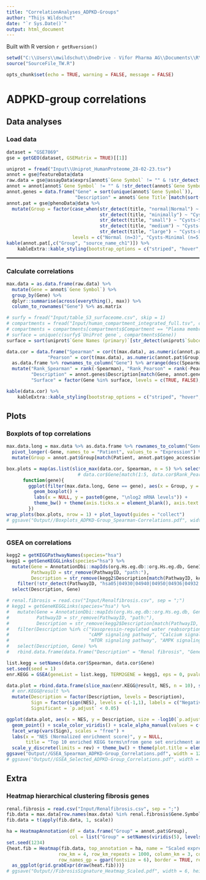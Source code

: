 ```yaml
---
title: "CorrelationAnalyses_ADPKD-Groups"
author: "Thijs Wildschut"
date: "`r Sys.Date()`"
output: html_document
---
```


Built with R version `r getRversion()`

```r
setwd("C:\\Users\\mwildschut\\OneDrive - Vifor Pharma AG\\Documents\\R\\Projects\\R_CSL-Vifor_TW")
source("SourceFile_TW.R")
```

```r
opts_chunk$set(echo = TRUE, warning = FALSE, message = FALSE)
```

# ADPKD-group correlations {.tabset}

## Data analyses

### Load data
```r
dataset = "GSE7869"
gse = getGEO(dataset, GSEMatrix = TRUE)[[1]]

uniprot = fread("Input\\Uniprot_HumanProteome_28-02-23.tsv")
annot = gse@featureData@data
raw.data = gse@assayData$exprs[annot$`Gene Symbol` != "" & !str_detect(annot$`Gene Symbol`, "-| ///|\\."),]
annot = annot[annot$`Gene Symbol` != "" & !str_detect(annot$`Gene Symbol`, "-| ///|\\."),]
annot.genes = data.frame("Gene" = sort(unique(annot$`Gene Symbol`)), 
                         "Description" = annot$`Gene Title`[match(sort(unique(annot$`Gene Symbol`)), annot$`Gene Symbol`)])
annot.pat = gse@phenoData@data %>%
  mutate(Group = factor(case_when(str_detect(title, "normal|Normal") ~ "Normal (n=3)",
                                  str_detect(title, "minimally") ~ "Cysts-Minimal (n=5)",
                                  str_detect(title, "small") ~ "Cysts-Small (n=5)",
                                  str_detect(title, "medium") ~ "Cysts-Medium (n=5)",
                                  str_detect(title, "large") ~ "Cysts-Large (n=3)"),
                        levels = c("Normal (n=3)", "Cysts-Minimal (n=5)", "Cysts-Small (n=5)", "Cysts-Medium (n=5)", "Cysts-Large (n=3)")))
kable(annot.pat[,c("Group", "source_name_ch1")]) %>%
    kableExtra::kable_styling(bootstrap_options = c("striped", "hover", "condensed"), font_size = 14)
```
<hr style="border:1px solid gray"></hr>


### Calculate correlations
```r
max.data = as.data.frame(raw.data) %>%
  mutate(Gene = annot$`Gene Symbol`) %>%
  group_by(Gene) %>%
  dplyr::summarise(across(everything(), max)) %>%
  column_to_rownames("Gene") %>% as.matrix

# surfy = fread("Input/table_S3_surfaceome.csv", skip = 1)
# compartments = fread("Input/human_compartment_integrated_full.tsv", col.names = c("Ensembl", "Gene", "GO.ID", "Compartment", "Score"))
# compartments = compartments[compartments$Compartment == "Plasma membrane" & compartments$Score >= 4,]
# surface = unique(c(surfy$`UniProt gene`, compartments$Gene))
surface = sort(uniprot$`Gene Names (primary)`[str_detect(uniprot$`Subcellular location [CC]`, "Cell membrane")])

data.cor = data.frame("Spearman" = cor(t(max.data), as.numeric(annot.pat$Group), method = "spearman"),
               "Pearson" = cor(t(max.data), as.numeric(annot.pat$Group), method = "pearson")) %>%
  as.data.frame %>% rownames_to_column("Gene") %>% arrange(desc(Spearman)) %>%
  mutate("Rank_Spearman" = rank(-Spearman), "Rank_Pearson" = rank(-Pearson),
         "Description" = annot.genes$Description[match(Gene, annot.genes$Gene)],
         "Surface" = factor(Gene %in% surface, levels = c(TRUE, FALSE), labels = c("Surface", "")))

kable(data.cor) %>%
    kableExtra::kable_styling(bootstrap_options = c("striped", "hover", "condensed"))
```

## Plots

### Boxplots of top correlations
```r
max.data.long = max.data %>% as.data.frame %>% rownames_to_column("Gene") %>%
  pivot_longer(-Gene, names_to = "Patient", values_to = "Expression") %>%
  mutate(Group = annot.pat$Group[match(Patient, annot.pat$geo_accession)])

box.plots = map(as.list(slice_max(data.cor, Spearman, n = 5) %>% select(Gene) %>% unlist),
                          # data.cor$Gene[match(1:5, data.cor$Rank_Pearson)])),
      function(gene){
        ggplot(filter(max.data.long, Gene == gene), aes(x = Group, y = Expression, fill = Group, group = Group)) +
          geom_boxplot() +
          labs(x = NULL, y = paste0(gene, "\nlog2 mRNA levels")) +
          theme_bw() + theme(axis.ticks.x = element_blank(), axis.text.x = element_blank())
        })
wrap_plots(box.plots, nrow = 1) + plot_layout(guides = "collect")
# ggsave("Output//Boxplots_ADPKD-Group_Spearman-Correlations.pdf", width = 15, height = 2.5)

```
<hr style="border:1px solid gray"></hr>

### GSEA on correlations
```r
kegg2 = getKEGGPathwayNames(species="hsa")
kegg1 = getGeneKEGGLinks(species="hsa") %>%
  mutate(Gene = AnnotationDbi::mapIds(org.Hs.eg.db::org.Hs.eg.db, GeneID, column = "SYMBOL", keytype = "ENTREZID"),
         PathwayID = str_remove(PathwayID, "path:"),
         Description = str_remove(kegg2$Description[match(PathwayID, kegg2$PathwayID)], " - Homo sapiens \\(human\\)")) %>%
    filter(!str_detect(PathwayID, "hsa05|04930|04940|04950|04936|04932|04931|04933|04934|01501|01502|01503|01521|01524|01523|01522"))  %>%
  select(Description, Gene)

# renal.fibrosis = read.csv("Input/Renalfibrosis.csv", sep = ";")
# kegg1 = getGeneKEGGLinks(species="hsa") %>%
#   mutate(Gene = AnnotationDbi::mapIds(org.Hs.eg.db::org.Hs.eg.db, GeneID, column = "SYMBOL", keytype = "ENTREZID"),
#          PathwayID = str_remove(PathwayID, "path:"),
#          Description = str_remove(kegg2$Description[match(PathwayID, kegg2$PathwayID)], " - Homo sapiens \\(human\\)")) %>%
#   filter(Description %in% c("Vasopressin-regulated water reabsorption", "TGF-beta signaling pathway",
#                             "cAMP signaling pathway", "Calcium signaling pathway", "PI3K-Akt signaling pathway",
#                             "mTOR signaling pathway", "AMPK signaling pathway")) %>%
#   select(Description, Gene) %>%
#   rbind.data.frame(data.frame("Description" = "Renal fibrosis", "Gene" = renal.fibrosis$Gene.Symbol))

list.kegg = setNames(data.cor$Spearman, data.cor$Gene)
set.seed(seed = 1)
enr.KEGG = GSEA(geneList = list.kegg, TERM2GENE = kegg1, eps = 0, pvalueCutoff = 1)

data.plot = rbind.data.frame(slice_max(enr.KEGG@result, NES, n = 10), slice_min(enr.KEGG@result, NES, n = 10)) %>%
  # enr.KEGG@result %>%
  mutate(Description = factor(Description, levels = Description),
         Sign = factor(sign(NES), levels = c(-1,1), labels = c("Negative", "Positive")),
         Significant = `p.adjust` < 0.05)

ggplot(data.plot, aes(x = NES, y = Description, size = -log10(`p.adjust`), col = setSize, alpha = Significant)) +
  geom_point() + scale_color_viridis() + scale_alpha_manual(values = c("TRUE" = 1, "FALSE" = 0.2)) + guides(alpha = FALSE) +
  facet_wrap(vars(Sign), scales = "free") +
  labs(x = "NES (Normalized enrichment score)", y = NULL,
       title = "Top 10 enriched KEGG terms\nfrom gene set enrichment analysis (GSEA)\non ADPDK-group Spearman correlations") +
  scale_y_discrete(limits = rev) + theme_bw() + theme(plot.title = element_text(hjust = 0.5))
ggsave("Output//GSEA_Spearman_ADPKD-Group_Correlations.pdf", width = 12, height = 4.5)
# ggsave("Output//GSEA_Selected_ADPKD-Group_Correlations.pdf", width = 10, height = 4)

```

## Extra

### Heatmap hierarchical clustering fibrosis genes
```r
renal.fibrosis = read.csv("Input/Renalfibrosis.csv", sep = ";")
fib.data = max.data[row.names(max.data) %in% renal.fibrosis$Gene.Symbol,]
fib.data = t(apply(fib.data, 1, scale))

ha = HeatmapAnnotation(df = data.frame("Group" = annot.pat$Group),
                       col = list("Group" = setNames(viridis(5), levels(annot.pat$Group))), border = TRUE)
set.seed(1234)
{heat.fib = Heatmap(fib.data, top_annotation = ha, name = "Scaled expression",
                   row_km = 4, row_km_repeats = 1000, column_km = 3, column_km_repeats = 1000,
                   row_names_gp = gpar(fontsize = 6), border = TRUE, rect_gp = gpar(col = "grey90", lwd = 0.1))
  as_ggplot(grid.grabExpr(draw(heat.fib)))}
# ggsave("Output//FibrosisSignature_Heatmap_Scaled.pdf", width = 6, height = 14)

```
